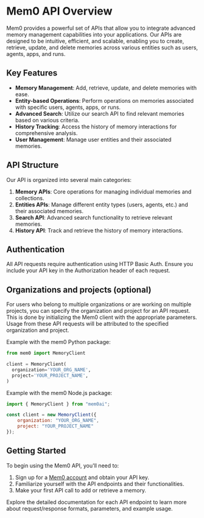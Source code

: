 # Mem0 API Overview

Mem0 provides a powerful set of APIs that allow you to integrate advanced memory management capabilities into your applications. Our APIs are designed to be intuitive, efficient, and scalable, enabling you to create, retrieve, update, and delete memories across various entities such as users, agents, apps, and runs.

## Key Features

- **Memory Management**: Add, retrieve, update, and delete memories with ease.
- **Entity-based Operations**: Perform operations on memories associated with specific users, agents, apps, or runs.
- **Advanced Search**: Utilize our search API to find relevant memories based on various criteria.
- **History Tracking**: Access the history of memory interactions for comprehensive analysis.
- **User Management**: Manage user entities and their associated memories.

## API Structure

Our API is organized into several main categories:

1. **Memory APIs**: Core operations for managing individual memories and collections.
2. **Entities APIs**: Manage different entity types (users, agents, etc.) and their associated memories.
3. **Search API**: Advanced search functionality to retrieve relevant memories.
4. **History API**: Track and retrieve the history of memory interactions.

## Authentication

All API requests require authentication using HTTP Basic Auth. Ensure you include your API key in the Authorization header of each request.

## Organizations and projects (optional)

For users who belong to multiple organizations or are working on multiple projects, you can specify the organization and project for an API request. This is done by initializing the Mem0 client with the appropriate parameters. Usage from these API requests will be attributed to the specified organization and project.

Example with the mem0 Python package:

```python
from mem0 import MemoryClient

client = MemoryClient(
  organization='YOUR_ORG_NAME',
  project='YOUR_PROJECT_NAME',
)
```

Example with the mem0 Node.js package:

```javascript
import { MemoryClient } from "mem0ai";

const client = new MemoryClient({
    organization: "YOUR_ORG_NAME",
    project: "YOUR_PROJECT_NAME"
});
```

## Getting Started

To begin using the Mem0 API, you'll need to:

1. Sign up for a [Mem0 account](https://app.mem0.ai) and obtain your API key.
2. Familiarize yourself with the API endpoints and their functionalities.
3. Make your first API call to add or retrieve a memory.

Explore the detailed documentation for each API endpoint to learn more about request/response formats, parameters, and example usage.
